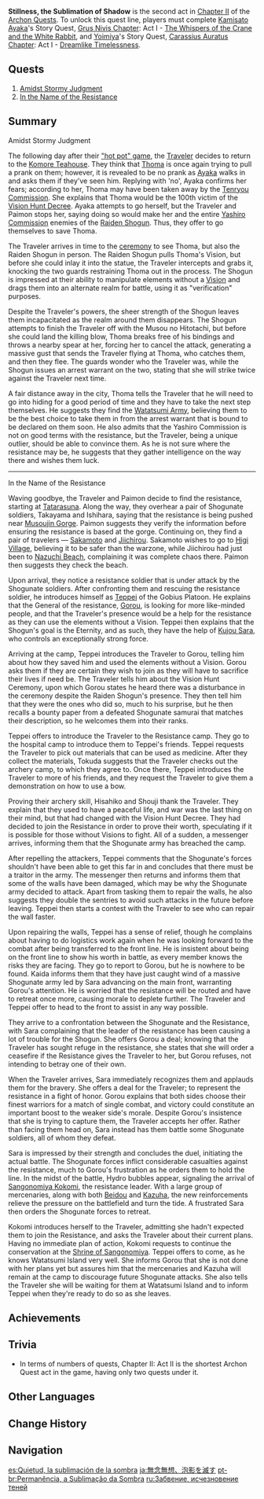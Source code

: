 {{Act Infobox
|image          = Story Card Chapter II Act II.png
|type           = Archon
|chapter        = Chapter II
|actNum         = II
|region         = Inazuma
|prev           = The Immovable God and the Eternal Euthymia
|next           = Omnipresence Over Mortals
|ARReq          = 30
|storyQuestReq  = [[Grus Nivis Chapter]]: Act I - [[The Whispers of the Crane and the White Rabbit]]
|storyQuestReq2 = [[Carassius Auratus Chapter]]: Act I - [[Dreamlike Timelessness]]
|rep           = Inazuma
|repAmt        = 100
|repOrder      = 399
}}
'''Stillness, the Sublimation of Shadow''' is the second act in [[Chapter II]] of the [[Archon Quests]]. To unlock this quest line, players must complete [[Kamisato Ayaka]]'s Story Quest, [[Grus Nivis Chapter]]: Act I - [[The Whispers of the Crane and the White Rabbit]], and [[Yoimiya]]'s Story Quest, [[Carassius Auratus Chapter]]: Act I - [[Dreamlike Timelessness]].

==Quests==
#[[Amidst Stormy Judgment]]
#[[In the Name of the Resistance]]

==Summary==
;Amidst Stormy Judgment
The following day after their [[Hot Pot Game|"hot pot" game]], the [[Traveler]] decides to return to the [[Komore Teahouse]]. They think that [[Thoma]] is once again trying to pull a prank on them; however, it is revealed to be no prank as [[Kamisato Ayaka|Ayaka]] walks in and asks them if they've seen him. Replying with 'no', Ayaka confirms her fears; according to her, Thoma may have been taken away by the [[Tenryou Commission]]. She explains that Thoma would be the 100th victim of the [[Vision Hunt Decree]]. Ayaka attempts to go herself, but the Traveler and Paimon stops her, saying doing so would make her and the entire [[Yashiro Commission]] enemies of the [[Raiden Shogun]]. Thus, they offer to go themselves to save Thoma.

The Traveler arrives in time to the [[Vision Hunt Ceremony|ceremony]] to see Thoma, but also the Raiden Shogun in person. The Raiden Shogun pulls Thoma's Vision, but before she could inlay it into the statue, the Traveler intercepts and grabs it, knocking the two guards restraining Thoma out in the process. The Shogun is impressed at their ability to manipulate elements without a [[Vision]] and drags them into an alternate realm for battle, using it as "verification" purposes.

Despite the Traveler's powers, the sheer strength of the Shogun leaves them incapacitated as the realm around them disappears. The Shogun attempts to finish the Traveler off with the Musou no Hitotachi, but before she could land the killing blow, Thoma breaks free of his bindings and throws a nearby spear at her, forcing her to cancel the attack, generating a massive gust that sends the Traveler flying at Thoma, who catches them, and then they flee. The guards wonder who the Traveler was, while the Shogun issues an arrest warrant on the two, stating that she will strike twice against the Traveler next time.

A fair distance away in the city, Thoma tells the Traveler that he will need to go into hiding for a good period of time and they have to take the next step themselves. He suggests they find the [[Watatsumi Army]], believing them to be the best choice to take them in from the arrest warrant that is bound to be declared on them soon. He also admits that the Yashiro Commission is not on good terms with the resistance, but the Traveler, being a unique outlier, should be able to convince them. As he is not sure where the resistance may be, he suggests that they gather intelligence on the way there and wishes them luck.

----

;In the Name of the Resistance
Waving goodbye, the Traveler and Paimon decide to find the resistance, starting at [[Tatarasuna]]. Along the way, they overhear a pair of Shogunate soldiers, Takayama and Ishihara, saying that the resistance is being pushed near [[Musoujin Gorge]]. Paimon suggests they verify the information before ensuring the resistance is based at the gorge. Continuing on, they find a pair of travelers &mdash; [[Sakamoto]] and [[Jiichirou]]. Sakamoto wishes to go to [[Higi Village]], believing it to be safer than the warzone, while Jiichirou had just been to [[Nazuchi Beach]], complaining it was complete chaos there. Paimon then suggests they check the beach.

Upon arrival, they notice a resistance soldier that is under attack by the Shogunate soldiers. After confronting them and rescuing the resistance soldier, he introduces himself as [[Teppei]] of the Gobius Platoon. He explains that the General of the resistance, [[Gorou]], is looking for more like-minded people, and that the Traveler's presence would be a help for the resistance as they can use the elements without a Vision. Teppei then explains that the Shogun's goal is the Eternity, and as such, they have the help of [[Kujou Sara]], who controls an exceptionally strong force.

Arriving at the camp, Teppei introduces the Traveler to Gorou, telling him about how they saved him and used the elements without a Vision. Gorou asks them if they are certain they wish to join as they will have to sacrifice their lives if need be. The Traveler tells him about the Vision Hunt Ceremony, upon which Gorou states he heard there was a disturbance in the ceremony despite the Raiden Shogun's presence. They then tell him that they were the ones who did so, much to his surprise, but he then recalls a bounty paper from a defeated Shogunate samurai that matches their description, so he welcomes them into their ranks.

Teppei offers to introduce the Traveler to the Resistance camp. They go to the hospital camp to introduce them to Teppei's friends. Teppei requests the Traveler to pick out materials that can be used as medicine. After they collect the materials, Tokuda suggests that the Traveler checks out the archery camp, to which they agree to. Once there, Teppei introduces the Traveler to more of his friends, and they request the Traveler to give them a demonstration on how to use a bow.

Proving their archery skill, Hisahiko and Shouji thank the Traveler. They explain that they used to have a peaceful life, and war was the last thing on their mind, but that had changed with the Vision Hunt Decree. They had decided to join the Resistance in order to prove their worth, speculating if it is possible for those without Visions to fight. All of a sudden, a messenger arrives, informing them that the Shogunate army has breached the camp.

After repelling the attackers, Teppei comments that the Shogunate's forces shouldn't have been able to get this far in and concludes that there must be a traitor in the army. The messenger then returns and informs them that some of the walls have been damaged, which may be why the Shogunate army decided to attack. Apart from tasking them to repair the walls, he also suggests they double the sentries to avoid such attacks in the future before leaving. Teppei then starts a contest with the Traveler to see who can repair the wall faster.

Upon repairing the walls, Teppei has a sense of relief, though he complains about having to do logistics work again when he was looking forward to the combat after being transferred to the front line. He is insistent about being on the front line to show his worth in battle, as every member knows the risks they are facing. They go to report to Gorou, but he is nowhere to be found. Kaida informs them that they have just caught wind of a massive Shogunate army led by Sara advancing on the main front, warranting Gorou's attention. He is worried that the resistance will be routed and have to retreat once more, causing morale to deplete further. The Traveler and Teppei offer to head to the front to assist in any way possible.

They arrive to a confrontation between the Shogunate and the Resistance, with Sara complaining that the leader of the resistance has been causing a lot of trouble for the Shogun. She offers Gorou a deal; knowing that the Traveler has sought refuge in the resistance, she states that she will order a ceasefire if the Resistance gives the Traveler to her, but Gorou refuses, not intending to betray one of their own.

When the Traveler arrives, Sara immediately recognizes them and applauds them for the bravery. She offers a deal for the Traveler; to represent the resistance in a fight of honor. Gorou explains that both sides choose their finest warriors for a match of single combat, and victory could constitute an important boost to the weaker side's morale. Despite Gorou's insistence that she is trying to capture them, the Traveler accepts her offer. Rather than facing them head on, Sara instead has them battle some Shogunate soldiers, all of whom they defeat.

Sara is impressed by their strength and concludes the duel, initiating the actual battle. The Shogunate forces inflict considerable casualties against the resistance, much to Gorou's frustration as he orders them to hold the line. In the midst of the battle, Hydro bubbles appear, signaling the arrival of [[Sangonomiya Kokomi]], the resistance leader. With a large group of mercenaries, along with both [[Beidou]] and [[Kaedehara Kazuha|Kazuha]], the new reinforcements relieve the pressure on the battlefield and turn the tide. A frustrated Sara then orders the Shogunate forces to retreat.

Kokomi introduces herself to the Traveler, admitting she hadn't expected them to join the Resistance, and asks the Traveler about their current plans. Having no immediate plan of action, Kokomi requests to continue the conservation at the [[Shrine of Sangonomiya]]. Teppei offers to come, as he knows Watatsumi Island very well. She informs Gorou that she is not done with her plans yet but assures him that the mercenaries and Kazuha will remain at the camp to discourage future Shogunate attacks. She also tells the Traveler she will be waiting for them at Watatsumi Island and to inform Teppei when they're ready to do so as she leaves.

==Achievements==
{{Achievement Topic Table|quest=Stillness, the Sublimation of Shadow}}

==Trivia==
* In terms of numbers of quests, Chapter II: Act II is the shortest Archon Quest act in the game, having only two quests under it.

==Other Languages==
{{Other Languages
|en      = Stillness, the Sublimation of Shadow
|zhs     = 无念无想，泡影断灭
|zhs_rm  = Wúniàn Wúxiǎng, Pàoyǐng Duànmiè
|zht     = 無念無想，泡影斷滅
|zht_rm  = Wúniàn Wúxiǎng, Pàoyǐng Duànmiè
|zh_tl   = Stillness & Nothingness, the Shattering of Mirage
|ja      = 無念無想、泡影を滅す
|ja_rm   = Munen Musou, Houei wo Messu
|ja_tl   = Stillness & Nothingness, the Shattering of Mirage
|ko      = 무념무상, 포영의 절멸
|ko_rm   = Mu'nyeommusang, Poyeong-ui Jeolmyeol
|ko_tl   = Free From All Thought & Worries, Annihilation of Transiency
|es      = Quietud, la sublimación de la sombra
|es_tl   = Stillness, the Sublimation of Shadow
|fr      = Quiétude, la sublimation de l'ombre
|fr_tl   = Stillness, the Sublimation of Shadow
|ru      = Забвение, исчезновение теней
|ru_tl   = Oblivion, the Disappearance of Shadows
|th      = ไร้พะวงปลงคะนึง
|th_rm   = Rai Phawong Plong Khanueng
|th_tl   = Without Worry, Removed Consideration
|vi      = {{tt|Tâm Vô Tạp Niệm|心无杂念}}, {{tt|Bất Sinh Bất Diệt|不生不灭}}
|vi_tl   = Heart Without Thoughts, Neither Arising Nor Ceasing
|de      = In der Stille verschwinden die Schatten
|de_tl   = In the Silence the Shadows Disappear
|id      = Kekosongan Pikiran, Kemusnahan Bayangan
|id_tl   = Empty Thoughts, Destruction of Shadows
|pt      = Permanência, a Utopia Eterna
|pt_tl   = Permanence, the Eternal Utopia
|tr      = Dinginlik, Kasvetin Yok Oluşu
|tr_tl   = 
|it      = La quiete, sublimazione dell'ombra
|it_tl   = The Quiet, Sublimation of the Shadow
}}

==Change History==
{{Change History|2.0}}

==Navigation==
{{Archon Quest Navbox|Chapter II}}

[[es:Quietud, la sublimación de la sombra]]
[[ja:無念無想、泡影を滅す]]
[[pt-br:Permanência, a Sublimação da Sombra]]
[[ru:Забвение, исчезновение теней]]